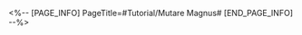 <%-- [PAGE_INFO]
PageTitle=#Tutorial/Mutare Magnus#
[END_PAGE_INFO] --%>
{{Tutorial
|sort      = 990301
|title     = Mutare Magnus
|subtitle  = 
|type      = 
|about     = 
|image1    = Tutorial Mutare Magnus 1.png{{subst:void|<!--$UPLOAD:<<SpriteOutput/TutorialPic/TutorialPage_602001.png>-<Tutorial Mutare Magnus 1.png>-<Tutorial Files>>-->}}
|text1     = Move the base terminals on the ground and align the matrix's star patterns with the {{Color|h|nobold=1|displayed pattern}} to complete the puzzle.
|image2    = Tutorial Mutare Magnus 2.png{{subst:void|<!--$UPLOAD:<<SpriteOutput/TutorialPic/TutorialPage_990302.png>-<Tutorial Mutare Magnus 2.png>-<Tutorial Files>>-->}}
|text2     = After interacting with the base terminals on the ground, you can {{Color|h|nobold=1|pick them up}}. The connecting lines between the base terminals will not change. When you are already holding a base terminal, interacting with another base terminal on the ground will cause you to {{Color|h|nobold=1|swap base terminals}}.
}}